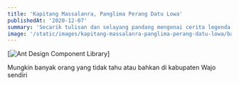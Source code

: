 ```yaml
---
title: 'Kapitang Massalanra, Panglima Perang Datu Lowa'
publishedAt: '2020-12-07'
summary: 'Secarik tulisan dan selayang pandang mengenai cerita legenda di kampungku, Lajokka'
image: '/static/images/kapitang-massalanra-panglima-perang-datu-lowa/banner.jpg'
---
```


[![Ant Design Component Library](/static/images/kapitang-massalanra-panglima-perang-datu-lowa/banner.jpg)]

Mungkin banyak orang yang tidak tahu atau bahkan di kabupaten Wajo sendiri
